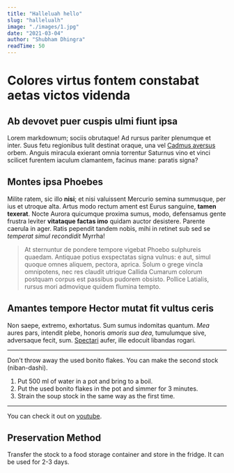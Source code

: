 ```yaml
---
title: "Halleluah hello"
slug: "hallelualh"
image: "./images/1.jpg"
date: "2021-03-04"
author: "Shubham Dhingra"
readTime: 50
---
```


# Colores virtus fontem constabat aetas victos videnda

## Ab devovet puer cuspis ulmi fiunt ipsa

Lorem markdownum; sociis obrutaque! Ad rursus pariter plenumque et inter. Suus
fetu regionibus tulit destinat oraque, una vel [Cadmus
aversus](http://in.io/videre-misso) orbem. Anguis miracula exierant omnia
torrentur Saturnus vino et vinci scilicet furentem iaculum clamantem, facinus
mane: paratis signa?

## Montes ipsa Phoebes

Milite ratem, sic illo **nisi**; et nisi valuissent Mercurio semina summusque,
per ius et utroque alta. Artus modo rectum ament est Eurus sanguine, **tamen
texerat**. Nocte Aurora quicumque proxima sumus, modo, defensamus gente frustra
leviter **vitataque factas imo** quidam auctor desistere. Parente caerula in
ager. Ratis pependit tandem nobis, mihi in retinet sub sed se _temperat simul
recondidit_ Myrrha!

> At sternuntur de pondere tempore vigebat Phoebo sulphureis quaedam. Antiquae
> potius exspectatas signa vulnus: e aut, simul quoque omnes aliquem, pectora,
> aprica. Solum o grege vincla omnipotens, nec res claudit utrique Callida
> Cumarum colorum postquam corpus est passibus pudorem obsisto. Pollice
> Latialis, rursus mori admovique quidem flumina tempto.

## Amantes tempore Hector mutat fit vultus ceris

Non saepe, extremo, exhortatus. Sum sumus indomitas quantum. _Mea_ aures pars,
intendit plebe, honoris _amoris sua dea_, tumulumque sive, adversaque fecit,
sum. [Spectari](http://fata-tecta.net/illetempore.html) aufer, ille edocuit
libandas rogari.

---

Don't throw away the used bonito flakes. You can make the second stock (niban-dashi).

1. Put 500 ml of water in a pot and bring to a boil.
2. Put the used bonito flakes in the pot and simmer for 3 minutes.
3. Strain the soup stock in the same way as the first time.

---

You can check it out on [youtube](https://youtu.be/6Lxdp1R40EY).

## Preservation Method

Transfer the stock to a food storage container and store in the fridge. It can be used for 2-3 days.

